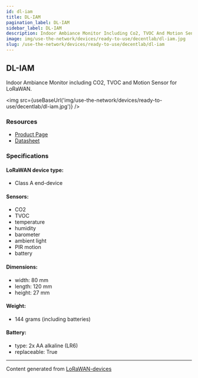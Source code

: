 ```yaml
---
id: dl-iam
title: DL-IAM
pagination_label: DL-IAM
sidebar_label: DL-IAM
description: Indoor Ambiance Monitor Including Co2, TVOC And Motion Sensor For LoRaWAN
image: img/use-the-network/devices/ready-to-use/decentlab/dl-iam.jpg
slug: /use-the-network/devices/ready-to-use/decentlab/dl-iam
---
```



## DL-IAM

Indoor Ambiance Monitor including CO2, TVOC and Motion Sensor for LoRaWAN.

<img src={useBaseUrl('img/use-the-network/devices/ready-to-use/decentlab/dl-iam.jpg')} />

### Resources

- [Product Page](https://www.decentlab.com/products/indoor-ambiance-monitor-including-co2-tvoc-and-motion-sensor-for-lorawan/)
- [Datasheet](https://cdn.decentlab.com/download/datasheets/Decentlab-DL-IAM-datasheet.pdf)

### Specifications

#### LoRaWAN device type:

- Class A end-device

#### Sensors:

- CO2
- TVOC
- temperature
- humidity
- barometer
- ambient light
- PIR motion
- battery

#### Dimensions:

- width: 80 mm
- length: 120 mm
- height: 27 mm

#### Weight:

- 144 grams (including batteries)

#### Battery:

- type: 2x AA alkaline (LR6)
- replaceable: True

---

Content generated from [LoRaWAN-devices](https://github.com/TheThingsNetwork/lorawan-devices)
